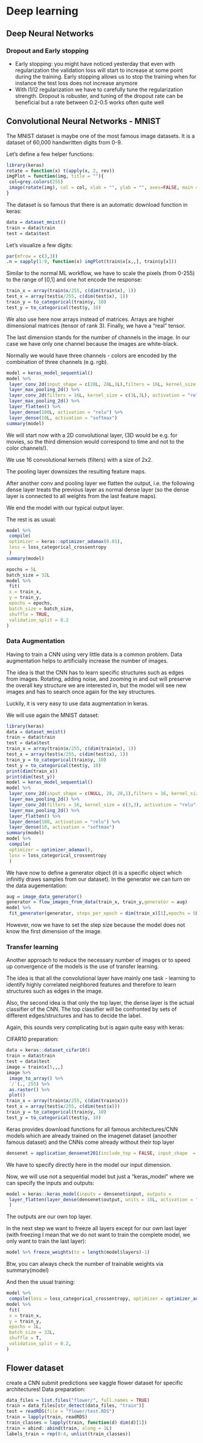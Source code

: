 # Deep learning {#Deep}
## Deep Neural Networks
### Dropout and Early stopping
- Early stopping: you might have noticed yesterday that even with regularization the validation loss will start to increase at some point during the training. Early stopping allows us to stop the training when for instance the test loss does not increase anymore
- With l1/l2 regularization we have to carefully tune the regularization strength. Dropout is robuster, and tuning of the dropout rate can be beneficial but a rate between 0.2-0.5 works often quite well

## Convolutional Neural Networks - MNIST
The MNIST dataset is maybe one of the most famous image datasets. It is a dataset of 60,000 handwritten digits from 0-9.

Let's define a few helper functions:

```r
library(keras)
rotate = function(x) t(apply(x, 2, rev))
imgPlot = function(img, title = ""){
 col=grey.colors(255)
 image(rotate(img), col = col, xlab = "", ylab = "", axes=FALSE, main = paste0("Label: ", as.character(title)))
}
```

The dataset is so famous that there is an automatic download function in keras:

```r
data = dataset_mnist()
train = data$train
test = data$test
```

Let's visualize a few digits:

```r
par(mfrow = c(3,3))
.n = sapply(1:9, function(x) imgPlot(train$x[x,,], train$y[x]))
```

Similar to the normal ML workflow, we have to scale the pixels (from 0-255) to the range of [0,1] and one hot encode the response:

```r
train_x = array(train$x/255, c(dim(train$x), 1))
test_x = array(test$x/255, c(dim(test$x), 1))
train_y = to_categorical(train$y, 10)
test_y = to_categorical(test$y, 10)
```

We also use here now arrays instead of matrices. Arrays are higher dimensional matrices (tensor of rank 3). Finally, we have a "real" tensor. 

The last dimension stands for the number of channels in the image. In our case we have only one channel because the images are white-black.

Normally we would have three channels - colors are encoded by the combination of three channels (e.g. rgb).

```r
model = keras_model_sequential()
model %>% 
 layer_conv_2d(input_shape = c(28L, 28L,1L),filters = 16L, kernel_size = c(2L,2L), activation = "relu") %>% 
 layer_max_pooling_2d() %>% 
 layer_conv_2d(filters = 16L, kernel_size = c(3L,3L), activation = "relu") %>% 
 layer_max_pooling_2d() %>% 
 layer_flatten() %>% 
 layer_dense(100L, activation = "relu") %>% 
 layer_dense(10L, activation = "softmax")
summary(model)
```

We will start now with a 2D convolutional layer, (3D would be e.g. for movies, so the third dimension would correspond to time and not to the color channels!).

We use 16 convolutional kernels (filters) with a size of 2x2.

The pooling layer downsizes the resulting feature maps.

After another conv and pooling layer we flatten the output, i.e. the following dense layer treats the previous layer as normal dense layer (so the dense layer is connected to all weights from the last feature maps).

We end the model with our typical output layer.

The rest is as usual:

```r
model %>% 
 compile(
 optimizer = keras::optimizer_adamax(0.01),
 loss = loss_categorical_crossentropy
 )
summary(model)
```


```r
epochs = 5L
batch_size = 32L
model %>% 
 fit(
 x = train_x, 
 y = train_y,
 epochs = epochs,
 batch_size = batch_size,
 shuffle = TRUE,
 validation_split = 0.2
)
```

### Data Augmentation
Having to train a CNN using very little data is a common problem. Data augmentation helps to artificially increase the number of images.

The idea is that the CNN has to learn specific structures such as edges from images. Rotating, adding noise, and zooming in and out will preserve the overall key structure we are interested in, but the model will see new images and has to search once again for the key structures.

Luckily, it is very easy to use data augmentation in keras.

We will use again the MNIST dataset:
```r
library(keras)
data = dataset_mnist()
train = data$train
test = data$test
train_x = array(train$x/255, c(dim(train$x), 1))
test_x = array(test$x/255, c(dim(test$x), 1))
train_y = to_categorical(train$y, 10)
test_y = to_categorical(test$y, 10)
print(dim(train_x))
print(dim(test_y))
model = keras_model_sequential()
model %>% 
 layer_conv_2d(input_shape = c(NULL, 28, 28,1),filters = 16, kernel_size = c(2,2), activation = "relu", use_bias = F) %>% 
 layer_max_pooling_2d() %>% 
 layer_conv_2d(filters = 16, kernel_size = c(3,3), activation = "relu", use_bias = F) %>% 
 layer_max_pooling_2d() %>% 
 layer_flatten() %>% 
 layer_dense(100, activation = "relu") %>% 
 layer_dense(10, activation = "softmax")
summary(model)
model %>% 
 compile(
 optimizer = optimizer_adamax(),
 loss = loss_categorical_crossentropy
 )
```

We have now to define a generator object (it is a specific object which infinitly draws samples from our dataset). In the generator we can turn on the data augementation:

```r
aug = image_data_generator()
generator = flow_images_from_data(train_x, train_y,generator = aug)
model %>% 
 fit_generator(generator, steps_per_epoch = dim(train_x)[1],epochs = 5L)
```

However, now we have to set the step size because the model does not know the first dimension of the image.

### Transfer learning
Another approach to reduce the necessary number of images or to speed up convergence of the models is the use of transfer learning.

The idea is that all the convolutional layer have mainly one task - learning to identify highly correlated neighbored features and therefore to learn structures such as edges in the image.

Also, the second idea is that only the top layer, the dense layer is the actual classifier of the CNN. The top classifier will be confronted by sets of different edges/structures and has to decide the label.

Again, this sounds very complicating but is again quite easy with keras:

CIFAR10 preparation:
```r
data = keras::dataset_cifar10()
train = data$train
test = data$test
image = train$x[5,,,]
image %>% 
 image_to_array() %>%
 `/`(., 255) %>%
 as.raster() %>%
 plot()
train_x = array(train$x/255, c(dim(train$x)))
test_x = array(test$x/255, c(dim(test$x)))
train_y = to_categorical(train$y, 10)
test_y = to_categorical(test$y, 10)
```

Keras provides download functions for all famous architectures/CNN models which are already trained on the imagenet dataset (anoother famous dataset) and the CNNs come already without their top layer

```r
densenet = application_densenet201(include_top = FALSE, input_shape  = c(32L, 32L, 3L))
```
We have to specify directly here in the model our input dimension.

Now, we will use not a sequential model but just a "keras_model" where we can specify the inputs and outputs:
```r
model = keras::keras_model(inputs = densenet$input, outputs = 
 layer_flatten(layer_dense(densenet$output, units = 10L, activation = "softmax"))
 )
```

The outputs are our own top layer.

In the next step we want to freeze all layers except for our own last layer (with freezing I mean that we do not want to train the complete model, we only want to train the last layer):
```r
model %>% freeze_weights(to = length(model$layers)-1)
```
Btw, you can always check the number of trainable weights via summary(model)

And then the usual training:
```r
model %>% 
 compile(loss = loss_categorical_crossentropy, optimizer = optimizer_adamax())
model %>% 
 fit(
 x = train_x, 
 y = train_y,
 epochs = 1L,
 batch_size = 32L,
 shuffle = T,
 validation_split = 0.2,
)
```


## Flower dataset
create a CNN
submit predictions
see kaggle flower dataset for specific architectures!
Data preparation:
```r
data_files = list.files("flower/", full.names = TRUE)
train = data_files[str_detect(data_files, "train")]
test = readRDS(file = "flower/test.RDS")
train = lapply(train, readRDS)
train_classes = lapply(train, function(d) dim(d)[1])
train = abind::abind(train, along = 1L)
labels_train = rep(0:4, unlist(train_classes))
```

